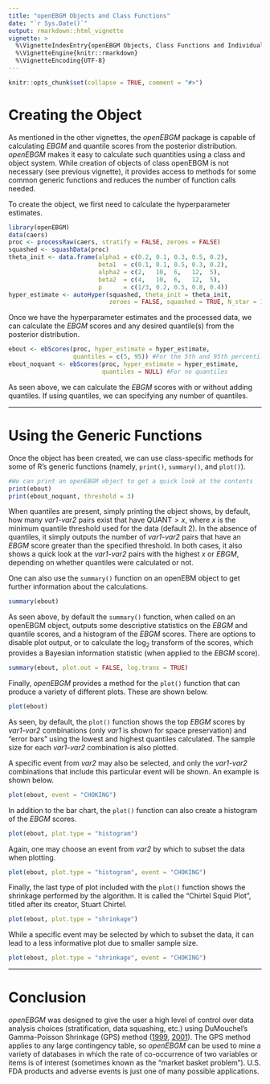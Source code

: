 ---
title: "openEBGM Objects and Class Functions"
date: "`r Sys.Date()`"
output: rmarkdown::html_vignette
vignette: >
  %\VignetteIndexEntry{openEBGM Objects, Class Functions and Individual Calculations}
  %\VignetteEngine{knitr::rmarkdown}
  %\VignetteEncoding{UTF-8}
---

```{r, echo = FALSE}
knitr::opts_chunk$set(collapse = TRUE, comment = "#>")
```

# Creating the Object

As mentioned in the other vignettes, the *openEBGM* package is capable of 
calculating $EBGM$ and quantile scores from the posterior distribution. 
*openEBGM* makes it easy to calculate such quantities using a class and object 
system. While creation of objects of class openEBGM is not necessary (see
previous vignette), it provides access to methods for some common generic
functions and reduces the number of function calls needed.

To create the object, we first need to calculate the hyperparameter estimates.

```{r, warning = FALSE}
library(openEBGM)
data(caers)
proc <- processRaw(caers, stratify = FALSE, zeroes = FALSE)
squashed <- squashData(proc)
theta_init <- data.frame(alpha1 = c(0.2, 0.1, 0.3, 0.5, 0.2),
                         beta1  = c(0.1, 0.1, 0.5, 0.3, 0.2),
                         alpha2 = c(2,   10,  6,   12,  5),
                         beta2  = c(4,   10,  6,   12,  5),
                         p      = c(1/3, 0.2, 0.5, 0.8, 0.4))
hyper_estimate <- autoHyper(squashed, theta_init = theta_init, 
                            zeroes = FALSE, squashed = TRUE, N_star = 1)
```

Once we have the hyperparameter estimates and the processed data, we can
calculate the $EBGM$ scores and any desired quantile(s) from the posterior
distribution.

```{r}
ebout <- ebScores(proc, hyper_estimate = hyper_estimate,
                  quantiles = c(5, 95)) #For the 5th and 95th percentiles
ebout_noquant <- ebScores(proc, hyper_estimate = hyper_estimate,
                          quantiles = NULL) #For no quantiles
```

As seen above, we can calculate the $EBGM$ scores with or without adding 
quantiles. If using quantiles, we can specifying any number of quantiles.

---------

# Using the Generic Functions

Once the object has been created, we can use class-specific methods for some of
R's generic functions (namely, `print()`, `summary()`, and `plot()`).

```{r}
#We can print an openEBGM object to get a quick look at the contents
print(ebout)
print(ebout_noquant, threshold = 3)
```

When quantiles are present, simply printing the object shows, by default, how 
many *var1-var2* pairs exist that have QUANT$>x$, where $x$ is the minimum
quantile threshold used for the data (default 2). In the absence of quantiles,
it simply outputs the number of *var1-var2* pairs that have an $EBGM$ score
greater than the specified threshold. In both cases, it also shows a quick look
at the *var1-var2* pairs with the highest $x$ or $EBGM$, depending on whether
quantiles were calculated or not.

One can also use the `summary()` function on an openEBM object to get further
information about the calculations.

```{r, fig.height=6, fig.width = 7}
summary(ebout)
```

As seen above, by default the `summary()` function, when called on an openEBGM 
object, outputs some descriptive statistics on the $EBGM$ and quantile scores, 
and a histogram of the $EBGM$ scores. There are options to disable plot output,
or to calculate the log~2~ transform of the scores, which provides a Bayesian
information statistic (when applied to the $EBGM$ score).

```{r}
summary(ebout, plot.out = FALSE, log.trans = TRUE)
```

Finally, *openEBGM* provides a method for the `plot()` function that can produce
a variety of different plots. These are shown below.

```{r, fig.height=6, fig.width = 7}
plot(ebout)
```

As seen, by default, the `plot()` function shows the top $EBGM$ scores by 
*var1-var2* combinations (only *var1* is shown for space preservation) and 
"error bars" using the lowest and highest quantiles calculated. The sample
size for each *var1-var2* combination is also plotted.

A specific event from *var2* may also be selected, and only the *var1-var2*
combinations that include this particular event will be shown. An example is
shown below.

```{r, fig.height = 6, fig.width = 7}
plot(ebout, event = "CHOKING")
```

In addition to the bar chart, the `plot()` function can also create a histogram
of the $EBGM$ scores.

```{r, fig.height = 6, fig.width = 7}
plot(ebout, plot.type = "histogram")
```

Again, one may choose an event from *var2* by which to subset the data when
plotting.

```{r, fig.height = 6, fig.width = 7}
plot(ebout, plot.type = "histogram", event = "CHOKING")
```

Finally, the last type of plot included with the `plot()` function shows the
shrinkage performed by the algorithm. It is called the "Chirtel Squid Plot",
titled after its creator, Stuart Chirtel.

```{r, fig.height = 6, fig.width = 7}
plot(ebout, plot.type = "shrinkage")
```

While a specific event may be selected by which to subset the data, it can lead
to a less informative plot due to smaller sample size.

```{r, fig.height = 6, fig.width = 7}
plot(ebout, plot.type = "shrinkage", event = "CHOKING")
```

--------

# Conclusion

*openEBGM* was designed to give the user a high level of control over data 
analysis choices (stratification, data squashing, etc.) using DuMouchel's 
Gamma-Poisson Shrinkage (GPS) method ([1999](https://doi.org/10.1080/00031305.1999.10474456){target="_blank"},
[2001](https://doi.org/10.1145/502512.502526){target="_blank"}).
The GPS method applies to any large contingency table, so *openEBGM* can be used
to mine a variety of databases in which the rate of co-occurrence of two
variables or items is of interest (sometimes known as the "market basket
problem"). U.S. FDA products and adverse events is just one of many possible
applications.
